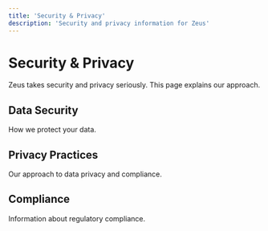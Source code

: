 ```yaml
---
title: 'Security & Privacy'
description: 'Security and privacy information for Zeus'
---
```


# Security & Privacy

Zeus takes security and privacy seriously. This page explains our approach.

## Data Security

How we protect your data.

## Privacy Practices

Our approach to data privacy and compliance.

## Compliance

Information about regulatory compliance. 